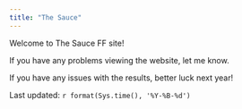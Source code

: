 ---
title: "The Sauce"
---

Welcome to The Sauce FF site! 

If you have any problems viewing the website, let me know.

If you have any issues with the results, better luck next year!



Last updated: `r format(Sys.time(), '%Y-%B-%d')`